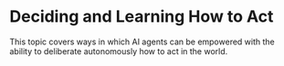 # Deciding and Learning How to Act

This topic covers ways in which AI agents can be empowered with the ability to
deliberate autonomously how to act in the world. 
